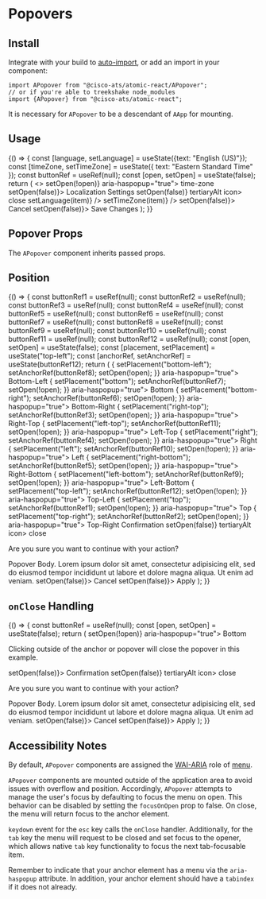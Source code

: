 


<Meta title="Components/Popovers" component={APopover} />

# Popovers

## Install

Integrate with your build to [auto-import](?path=/docs/getting-started--page#integrating), or add an import in your component:

```
import APopover from "@cisco-ats/atomic-react/APopover";
// or if you're able to treekshake node_modules
import {APopover} from "@cisco-ats/atomic-react";
```

It is necessary for `APopover` to be a descendant of `AApp` for mounting.

## Usage

<Preview>
  <Story name="usage-1">
    <YourComponent>
      {() => {
        const [language, setLanguage] = useState({text: "English (US)"});
        const [timeZone, setTimeZone] = useState({
          text: "Eastern Standard Time"
        });
        const buttonRef = useRef(null);
        const [open, setOpen] = useState(false);
        return (
          <>
            <AButton
              icon
              tertiaryAlt
              ref={buttonRef}
              onClick={() => setOpen(!open)}
              aria-haspopup="true">
              <AIcon>time-zone</AIcon>
            </AButton>
            <APopover
              anchorRef={buttonRef}
              open={open}
              placement="right-top"
              onClose={() => setOpen(false)}>
              <APanelHeader>
                <APanelTitle>Localization Settings</APanelTitle>
                <AButton onClick={() => setOpen(false)} tertiaryAlt icon>
                  <AIcon>close</AIcon>
                </AButton>
              </APanelHeader>
              <APanelBody>
                <AContainer>
                  <ARow>
                    <ACol>
                      <ASelect
                        label="Language"
                        items={[
                          {text: "English (US)", selected: true},
                          {text: "Japanese"}
                        ]}
                        itemText="text"
                        itemValue="text"
                        onSelected={(item) => setLanguage(item)}
                      />
                    </ACol>
                    <ACol>
                      <ASelect
                        label="Time Zone"
                        items={[
                          {text: "Eastern Standard Time", selected: true},
                          {text: "Japan Standard Time"}
                        ]}
                        itemText="text"
                        itemValue="text"
                        onSelected={(item) => setTimeZone(item)}
                      />
                    </ACol>
                  </ARow>
                </AContainer>
              </APanelBody>
              <APanelFooter>
                <AButton
                  tertiary
                  className="mr-4"
                  onClick={() => setOpen(false)}>
                  Cancel
                </AButton>
                <AButton primary onClick={() => setOpen(false)}>
                  Save Changes
                </AButton>
              </APanelFooter>
            </APopover>
          </>
        );
      }}
    </YourComponent>
  </Story>
</Preview>

## Popover Props

The `APopover` component inherits passed props.

<Props of={APopover} />

## Position

<Preview>
  <Story name="position-1">
    <YourComponent>
      {() => {
        const buttonRef1 = useRef(null);
        const buttonRef2 = useRef(null);
        const buttonRef3 = useRef(null);
        const buttonRef4 = useRef(null);
        const buttonRef5 = useRef(null);
        const buttonRef6 = useRef(null);
        const buttonRef7 = useRef(null);
        const buttonRef8 = useRef(null);
        const buttonRef9 = useRef(null);
        const buttonRef10 = useRef(null);
        const buttonRef11 = useRef(null);
        const buttonRef12 = useRef(null);
        const [open, setOpen] = useState(false);
        const [placement, setPlacement] = useState("top-left");
        const [anchorRef, setAnchorRef] = useState(buttonRef12);
        return (
          <AContainer className="pa-6">
            <ARow>
              <ACol cols="2" />
              <ACol className="text-right">
                <AButton
                  ref={buttonRef8}
                  onClick={() => {
                    setPlacement("bottom-left");
                    setAnchorRef(buttonRef8);
                    setOpen(!open);
                  }}
                  aria-haspopup="true">
                  Bottom-Left
                </AButton>
              </ACol>
              <ACol className="text-center">
                <AButton
                  ref={buttonRef7}
                  onClick={() => {
                    setPlacement("bottom");
                    setAnchorRef(buttonRef7);
                    setOpen(!open);
                  }}
                  aria-haspopup="true">
                  Bottom
                </AButton>
              </ACol>
              <ACol>
                <AButton
                  ref={buttonRef6}
                  onClick={() => {
                    setPlacement("bottom-right");
                    setAnchorRef(buttonRef6);
                    setOpen(!open);
                  }}
                  aria-haspopup="true">
                  Bottom-Right
                </AButton>
              </ACol>
              <ACol cols="2" />
            </ARow>
            <ARow>
              <ACol>
                <AButton
                  ref={buttonRef3}
                  onClick={() => {
                    setPlacement("right-top");
                    setAnchorRef(buttonRef3);
                    setOpen(!open);
                  }}
                  aria-haspopup="true">
                  Right-Top
                </AButton>
              </ACol>
              <ACol cols="6" />
              <ACol className="text-right">
                <AButton
                  ref={buttonRef11}
                  onClick={() => {
                    setPlacement("left-top");
                    setAnchorRef(buttonRef11);
                    setOpen(!open);
                  }}
                  aria-haspopup="true">
                  Left-Top
                </AButton>
              </ACol>
            </ARow>
            <ARow>
              <ACol>
                <AButton
                  ref={buttonRef4}
                  onClick={() => {
                    setPlacement("right");
                    setAnchorRef(buttonRef4);
                    setOpen(!open);
                  }}
                  aria-haspopup="true">
                  Right
                </AButton>
              </ACol>
              <ACol cols="6" />
              <ACol className="text-right">
                <AButton
                  ref={buttonRef10}
                  onClick={() => {
                    setPlacement("left");
                    setAnchorRef(buttonRef10);
                    setOpen(!open);
                  }}
                  aria-haspopup="true">
                  Left
                </AButton>
              </ACol>
            </ARow>
            <ARow>
              <ACol>
                <AButton
                  ref={buttonRef5}
                  onClick={() => {
                    setPlacement("right-bottom");
                    setAnchorRef(buttonRef5);
                    setOpen(!open);
                  }}
                  aria-haspopup="true">
                  Right-Bottom
                </AButton>
              </ACol>
              <ACol cols="6" />
              <ACol className="text-right">
                <AButton
                  ref={buttonRef9}
                  onClick={() => {
                    setPlacement("left-bottom");
                    setAnchorRef(buttonRef9);
                    setOpen(!open);
                  }}
                  aria-haspopup="true">
                  Left-Bottom
                </AButton>
              </ACol>
            </ARow>
            <ARow>
              <ACol cols="2" />
              <ACol className="text-right">
                <AButton
                  ref={buttonRef12}
                  onClick={() => {
                    setPlacement("top-left");
                    setAnchorRef(buttonRef12);
                    setOpen(!open);
                  }}
                  aria-haspopup="true">
                  Top-Left
                </AButton>
              </ACol>
              <ACol className="text-center">
                <AButton
                  ref={buttonRef1}
                  onClick={() => {
                    setPlacement("top");
                    setAnchorRef(buttonRef1);
                    setOpen(!open);
                  }}
                  aria-haspopup="true">
                  Top
                </AButton>
              </ACol>
              <ACol>
                <AButton
                  ref={buttonRef2}
                  onClick={() => {
                    setPlacement("top-right");
                    setAnchorRef(buttonRef2);
                    setOpen(!open);
                  }}
                  aria-haspopup="true">
                  Top-Right
                </AButton>
              </ACol>
              <ACol cols="2" />
            </ARow>
            <APopover anchorRef={anchorRef} open={open} placement={placement}>
              <APanelHeader>
                <APanelTitle>Confirmation</APanelTitle>
                <AButton onClick={() => setOpen(false)} tertiaryAlt icon>
                  <AIcon>close</AIcon>
                </AButton>
              </APanelHeader>
              <APanelBody>
                <p>Are you sure you want to continue with your action?</p>
                Popover Body. Lorem ipsum dolor sit amet, consectetur adipisicing
                elit, sed do eiusmod tempor incididunt ut labore et dolore magna
                aliqua. Ut enim ad veniam.
              </APanelBody>
              <APanelFooter>
                <AButton
                  tertiary
                  className="mr-4"
                  onClick={() => setOpen(false)}>
                  Cancel
                </AButton>
                <AButton primary onClick={() => setOpen(false)}>
                  Apply
                </AButton>
              </APanelFooter>
            </APopover>
          </AContainer>
        );
      }}
    </YourComponent>
  </Story>
</Preview>

## `onClose` Handling

<Preview>
  <Story name="onclose-1">
    <YourComponent>
      {() => {
        const buttonRef = useRef(null);
        const [open, setOpen] = useState(false);
        return (
          <AContainer fluid>
            <ARow>
              <ACol className="text-center">
                <AButton
                  ref={buttonRef}
                  onClick={() => setOpen(!open)}
                  aria-haspopup="true">
                  Bottom
                </AButton>
                <p className="onclose-1__instruction">
                  Clicking outside of the anchor or popover will close the
                  popover in this example.
                </p>
                <APopover
                  anchorRef={buttonRef}
                  open={open}
                  placement="bottom"
                  onClose={() => setOpen(false)}>
                  <APanelHeader>
                    <APanelTitle>Confirmation</APanelTitle>
                    <AButton onClick={() => setOpen(false)} tertiaryAlt icon>
                      <AIcon>close</AIcon>
                    </AButton>
                  </APanelHeader>
                  <APanelBody>
                    <p>Are you sure you want to continue with your action?</p>
                    Popover Body. Lorem ipsum dolor sit amet, consectetur adipisicing
                    elit, sed do eiusmod tempor incididunt ut labore et dolore magna
                    aliqua. Ut enim ad veniam.
                  </APanelBody>
                  <APanelFooter>
                    <AButton
                      tertiary
                      className="mr-4"
                      onClick={() => setOpen(false)}>
                      Cancel
                    </AButton>
                    <AButton primary onClick={() => setOpen(false)}>
                      Apply
                    </AButton>
                  </APanelFooter>
                </APopover>
              </ACol>
            </ARow>
          </AContainer>
        );
      }}
    </YourComponent>
  </Story>
</Preview>

## Accessibility Notes

By default, `APopover` components are assigned the [WAI-ARIA](https://www.w3.org/WAI/standards-guidelines/aria/) role of [menu](https://www.w3.org/TR/wai-aria/#menu).

`APopover` components are mounted outside of the application area to avoid issues with overflow and position.
Accordingly, `APopover` attempts to manage the user's focus by defaulting to focus the menu on open.
This behavior can be disabled by setting the `focusOnOpen` prop to false.
On close, the menu will return focus to the anchor element.

`keydown` event for the `esc` key calls the `onClose` handler. Additionally, for the `tab`
key the menu will request to be closed and set focus to the opener, which allows native `tab`
key functionality to focus the next tab-focusable item.

Remember to indicate that your anchor element has a menu via the `aria-haspopup` attribute. In addition, your anchor element should have a `tabindex` if it does not already.
